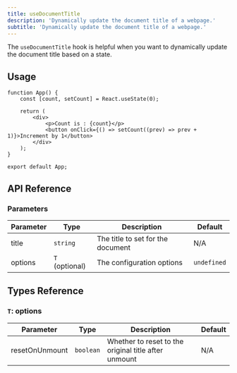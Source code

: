 ```yaml
---
title: useDocumentTitle
description: 'Dynamically update the document title of a webpage.'
subtitle: 'Dynamically update the document title of a webpage.'
---
```




The `useDocumentTitle` hook is helpful when you want to dynamically update the document title based on a state.

<DemoWrapper>
	<Example client:load />
</DemoWrapper>

## Usage

```tsx title="./src/App.tsx"
function App() {
	const [count, setCount] = React.useState(0);

	return (
		<div>
			<p>Count is : {count}</p>
			<button onClick={() => setCount((prev) => prev + 1)}>Increment by 1</button>
		</div>
	);
}

export default App;
```

## API Reference

### Parameters

| Parameter | Type           | Description                       | Default     |
| --------- | -------------- | --------------------------------- | ----------- |
| title     | `string`       | The title to set for the document | N/A         |
| options   | `T` (optional) | The configuration options         | `undefined` |

## Types Reference

### `T`: options

| Parameter      | Type      | Description                                          | Default |
| -------------- | --------- | ---------------------------------------------------- | ------- |
| resetOnUnmount | `boolean` | Whether to reset to the original title after unmount | N/A     |

